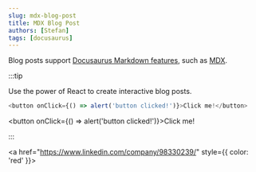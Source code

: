 ```yaml
---
slug: mdx-blog-post
title: MDX Blog Post
authors: [Stefan]
tags: [docusaurus]
---
```


Blog posts support [Docusaurus Markdown features](https://docusaurus.io/docs/markdown-features), such as [MDX](https://mdxjs.com/).

:::tip

Use the power of React to create interactive blog posts.

```js
<button onClick={() => alert('button clicked!')}>Click me!</button>
```

<button onClick={() => alert('button clicked!')}>Click me!</button>

:::


<a href="https://www.linkedin.com/company/98330239/" style={{
  color: 'red'
}}>
    <YouTubeIcon/>
</a>

<a href="https://www.linkedin.com/company/98330239/">
    <LinkedInIcon/>
</a>

